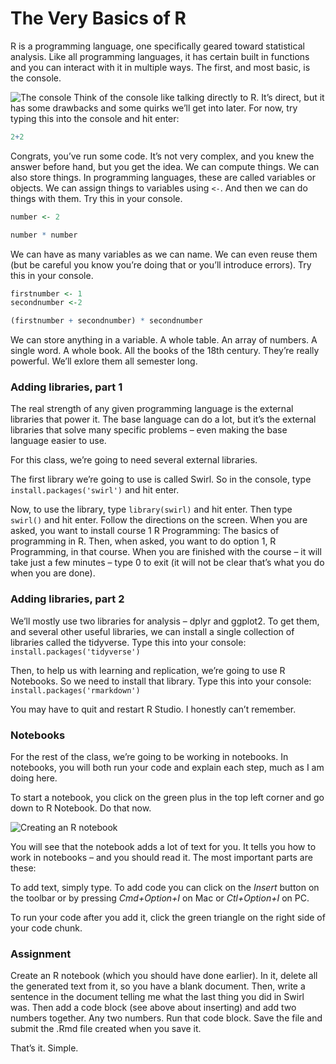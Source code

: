 # The Very Basics of R

R is a programming language, one specifically geared toward statistical analysis. Like all programming languages, it has certain built in functions and you can interact with it in multiple ways. The first, and most basic, is the console. 

![](verybasics1.png "The console")
Think of the console like talking directly to R. It's direct, but it has some drawbacks and some quirks we'll get into later. For now, try typing this into the console and hit enter: 
```r
2+2
```
Congrats, you've run some code. It's not very complex, and you knew the answer before hand, but you get the idea. We can compute things. We can also store things. In programming languages, these are called variables or objects. We can assign things to variables using `<-`. And then we can do things with them. Try this in your console. 

```r
number <- 2

number * number
```
We can have as many variables as we can name. We can even reuse them (but be careful you know you're doing that or you'll introduce errors). Try this in your console.
```r
firstnumber <- 1
secondnumber <-2 

(firstnumber + secondnumber) * secondnumber

```
We can store anything in a variable. A whole table. An array of numbers. A single word. A whole book. All the books of the 18th century. They're really powerful. We'll exlore them all semester long. 

### Adding libraries, part 1

The real strength of any given programming language is the external libraries that power it. The base language can do a lot, but it's the external libraries that solve many specific problems -- even making the base language easier to use. 

For this class, we're going to need several external libraries. 

The first library we're going to use is called Swirl. So in the console, type `install.packages('swirl')` and hit enter.

Now, to use the library, type `library(swirl)` and hit enter. Then type `swirl()` and hit enter. Follow the directions on the screen. When you are asked, you want to install course 1 R Programming: The basics of programming in R. Then, when asked, you want to do option 1, R Programming, in that course. When you are finished with the course -- it will take just a few minutes -- type 0 to exit (it will not be clear that's what you do when you are done). 

### Adding libraries, part 2

We'll mostly use two libraries for analysis -- dplyr and ggplot2. To get them, and several other useful libraries, we can install a single collection of libraries called the tidyverse. Type this into your console: `install.packages('tidyverse')`

Then, to help us with learning and replication, we're going to use R Notebooks. So we need to install that library. Type this into your console: `install.packages('rmarkdown')`

You may have to quit and restart R Studio. I honestly can't remember. 

### Notebooks

For the rest of the class, we're going to be working in notebooks. In notebooks, you will both run your code and explain each step, much as I am doing here. 

To start a notebook, you click on the green plus in the top left corner and go down to R Notebook. Do that now. 

![](verybasics2.png "Creating an R notebook")

You will see that the notebook adds a lot of text for you. It tells you how to work in notebooks -- and you should read it. The most important parts are these: 

To add text, simply type. To add code you can click on the *Insert* button on the toolbar or by pressing *Cmd+Option+I* on Mac or *Ctl+Option+I* on PC.

To run your code after you add it, click the green triangle on the right side of your code chunk. 

### Assignment

Create an R notebook (which you should have done earlier). In it, delete all the generated text from it, so you have a blank document. Then, write a sentence in the document telling me what the last thing you did in Swirl was. Then add a code block (see above about inserting) and add two numbers together. Any two numbers. Run that code block. Save the file and submit the .Rmd file created when you save it. 

That's it. Simple.